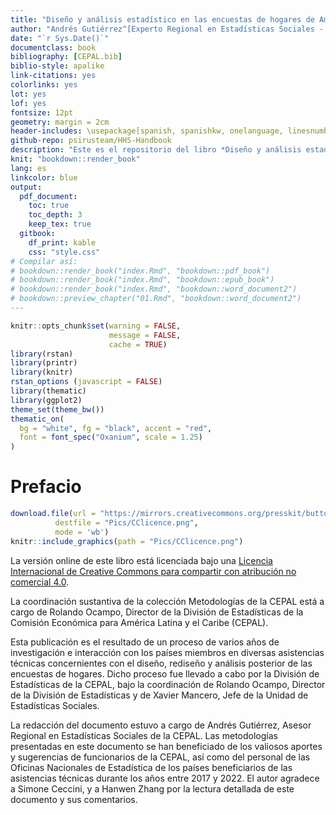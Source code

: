 ```yaml
--- 
title: "Diseño y análisis estadístico en las encuestas de hogares de América Latina"
author: "Andrés Gutiérrez^[Experto Regional en Estadísticas Sociales - Comisión Económica para América Latina y el Caribe (CEPAL) -  andres.gutierrez@cepal.org]"
date: "`r Sys.Date()`"
documentclass: book
bibliography: [CEPAL.bib]
biblio-style: apalike
link-citations: yes
colorlinks: yes
lot: yes
lof: yes
fontsize: 12pt
geometry: margin = 2cm
header-includes: \usepackage[spanish, spanishkw, onelanguage, linesnumbered, amsmath]{}
github-repo: psirusteam/HHS-Handbook
description: "Este es el repositorio del libro *Diseño y análisis estadístico en las encuestas de hogares de América Latina*."
knit: "bookdown::render_book"
lang: es
linkcolor: blue
output:
  pdf_document:
    toc: true
    toc_depth: 3
    keep_tex: true
  gitbook:
    df_print: kable
    css: "style.css"
# Compilar así:
# bookdown::render_book("index.Rmd", "bookdown::pdf_book")
# bookdown::render_book("index.Rmd", "bookdown::epub_book")
# bookdown::render_book("index.Rmd", "bookdown::word_document2")
# bookdown::preview_chapter("01.Rmd", "bookdown::word_document2")
---
```


```r
knitr::opts_chunk$set(warning = FALSE, 
                      message = FALSE,
                      cache = TRUE)
library(rstan)
library(printr)
library(knitr)
rstan_options (javascript = FALSE)
library(thematic)
library(ggplot2) 
theme_set(theme_bw())
thematic_on(
  bg = "white", fg = "black", accent = "red",
  font = font_spec("Oxanium", scale = 1.25)
)
```

# Prefacio {-}


```r
download.file(url = "https://mirrors.creativecommons.org/presskit/buttons/88x31/png/by-nc-sa.png",
          destfile = "Pics/CClicence.png",
          mode = 'wb')
knitr::include_graphics(path = "Pics/CClicence.png")
```

La versión online de este libro está licenciada bajo una [Licencia Internacional de Creative Commons para compartir con atribución no comercial 4.0](http://creativecommons.org/licenses/by-nc-sa/4.0/). 

La coordinación sustantiva de la colección Metodologías de la CEPAL está a cargo de Rolando Ocampo, Director de la División de Estadísticas de la Comisión Económica para América Latina y el Caribe (CEPAL). 

Esta publicación es el resultado de un proceso de varios años de investigación e interacción con los países miembros en diversas asistencias técnicas concernientes con el diseño, rediseño y análisis posterior de las encuestas de hogares. Dicho proceso fue llevado a cabo por la División de Estadísticas de la CEPAL, bajo la coordinación de Rolando Ocampo, Director de la División de Estadísticas y de Xavier Mancero, Jefe de la Unidad de Estadísticas Sociales. 

La redacción del documento estuvo a cargo de Andrés Gutiérrez, Asesor Regional en Estadísticas Sociales de la CEPAL. Las metodologías presentadas en este documento se han beneficiado de los valiosos aportes y sugerencias de funcionarios de la CEPAL, así como del personal de las Oficinas Nacionales de Estadística de los países beneficiarios de las asistencias técnicas durante los años entre 2017 y 2022. El autor agradece a Simone Ceccini, y a Hanwen Zhang por la lectura detallada de este documento y sus comentarios.
